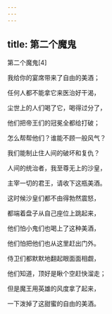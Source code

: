 ```yaml
---
---
---
```

title: 第二个魔鬼
---



第二个魔鬼[4]



我给你的宴席带来了自由的美酒；

任何人都不能拿它来医治好干渴，

尘世上的人们喝了它，喝得过分了，

他们把帝王们的冠冕全都给打破；

怎么帮帮他们？谁能不顾一般风气？

我们能制止住人间的破坏和复仇？

人间的统治者，我至尊无上的沙皇，

主宰一切的君王，请收下这瓶美酒。





这时候沙皇们都不由得勃然震怒，

都端着盘子从自己座位上跳起来，

他们怕小鬼们也喝上了这种美酒，

他们怕把他们也从这里赶出门外。

侍卫们都默默地翻起眼面面相觑，

他们知道，顶好是瞅个空赶快溜走；

但是魔王用英雄的风度拿了起来，

一下泼掉了这甜蜜的自由的美酒。